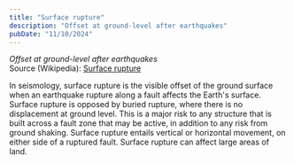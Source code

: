 ```yaml
---
title: "Surface rupture"
description: "Offset at ground-level after earthquakes"
pubDate: "11/10/2024"
---
```


*Offset at ground-level after earthquakes*  
Source (Wikipedia): [Surface rupture][1]

In seismology, surface rupture is the visible offset of the ground surface when an earthquake rupture along a fault affects the Earth's surface. Surface rupture is opposed by buried rupture, where there is no displacement at ground level. This is a major risk to any structure that is built across a fault zone that may be active, in addition to any risk from ground shaking. Surface rupture entails vertical or horizontal movement, on either side of a ruptured fault. Surface rupture can affect large areas of land.

[1]: https://en.wikipedia.org/wiki/Surface_rupture
